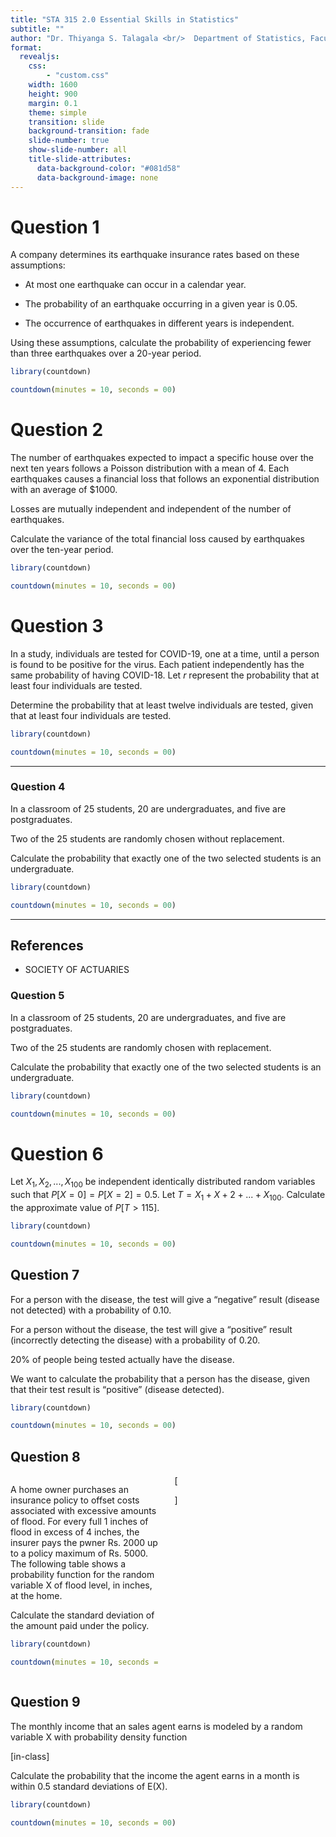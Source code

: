```yaml
---
title: "STA 315 2.0 Essential Skills in Statistics"
subtitle: ""
author: "Dr. Thiyanga S. Talagala <br/>  Department of Statistics, Faculty of Applied Sciences <br/> University of Sri Jayewardenepura, Sri Lanka"
format:
  revealjs:
    css:
        - "custom.css"
    width: 1600
    height: 900
    margin: 0.1
    theme: simple
    transition: slide
    background-transition: fade
    slide-number: true
    show-slide-number: all
    title-slide-attributes: 
      data-background-color: "#081d58"
      data-background-image: none
---
```


# Question 1

A company determines its earthquake insurance rates based on these assumptions:

-   At most one earthquake can occur in a calendar year.

-   The probability of an earthquake occurring in a given year is 0.05.

-   The occurrence of earthquakes in different years is independent.

Using these assumptions, calculate the probability of experiencing fewer than three earthquakes over a 20-year period.

```r
library(countdown)

countdown(minutes = 10, seconds = 00)
```

# Question 2

The number of earthquakes expected to impact a specific house over the next ten years follows a Poisson distribution with a mean of 4. Each earthquakes causes a financial loss that follows an exponential distribution with an average of \$1000.

Losses are mutually independent and independent of the number of earthquakes.

Calculate the variance of the total financial loss caused by earthquakes over the ten-year period.

```r
library(countdown)

countdown(minutes = 10, seconds = 00)
```

# Question 3

In a study, individuals are tested for COVID-19, one at a time, until a person is found to be positive for the virus. Each patient independently has the same probability of having COVID-18. Let $r$ represent the probability that at least four individuals are tested.

Determine the probability that at least twelve individuals are tested, given that at least four individuals are tested.

```r
library(countdown)

countdown(minutes = 10, seconds = 00)
```

------------------------------------------------------------------------

### Question 4

In a classroom of 25 students, 20 are undergraduates, and five are postgraduates.

Two of the 25 students are randomly chosen without replacement.

Calculate the probability that exactly one of the two selected students is an undergraduate.

```r
library(countdown)

countdown(minutes = 10, seconds = 00)
```


---
## References

- SOCIETY OF ACTUARIES

### Question 5

In a classroom of 25 students, 20 are undergraduates, and five are postgraduates.

Two of the 25 students are randomly chosen with replacement.

Calculate the probability that exactly one of the two selected students is an undergraduate.

```r
library(countdown)

countdown(minutes = 10, seconds = 00)
```

# Question 6

Let $X_1, X_2, ..., X_{100}$ be independent identically distributed random variables such that $P[X=0]=P[X=2]=0.5$. Let $T=X_1+X+2+...+X_{100}$. Calculate the approximate value of $P[T >115]$.

```r
library(countdown)

countdown(minutes = 10, seconds = 00)
```

## Question 7

For a person with the disease, the test will give a "negative" result (disease not detected) with a probability of 0.10.

For a person without the disease, the test will give a "positive" result (incorrectly detecting the disease) with a probability of 0.20.

20% of people being tested actually have the disease.

We want to calculate the probability that a person has the disease, given that their test result is "positive" (disease detected).

```r
library(countdown)

countdown(minutes = 10, seconds = 00)
```


## Question 8

:::: {.columns}

::: {.column width="50%"}
A home owner purchases an insurance policy to offset costs associated with excessive amounts of flood. For every full 1 inches of flood in excess of 4 inches, the insurer pays the pwner Rs. 2000 up to a policy maximum of Rs. 5000.
The following table shows a probability function for the random variable X of flood level, in inches, at the home.

Calculate the standard deviation of the amount paid under the policy.

```r
library(countdown)

countdown(minutes = 10, seconds = 00)
```


:::

::: {.column width="50%"}

\[
\begin{array}{|c|c|}
\hline
\text{Inches of Rainfalll } (x) & p(x) \\
\hline
0 \leq x < 2 & 0.06 \\
2 \leq x < 3 & 0.18 \\
3 \leq x < 4 & 0.26 \\
4 \leq x < 5 & 0.22 \\
5 \leq x < 6 & 0.14 \\
6 \leq x < 7 & 0.06 \\
7 \leq x < 8 & 0.04 \\
8 \leq x < 9 & 0.04 \\
9 \leq x & 0.00 \\
\hline
\end{array}
\]
:::

::::

## Question 9

The monthly income that an sales agent earns is modeled by a random variable X with probability density function

[in-class]

Calculate the probability that the income the agent earns in a month is within 0.5 standard deviations of E(X).

```r
library(countdown)

countdown(minutes = 10, seconds = 00)
```


